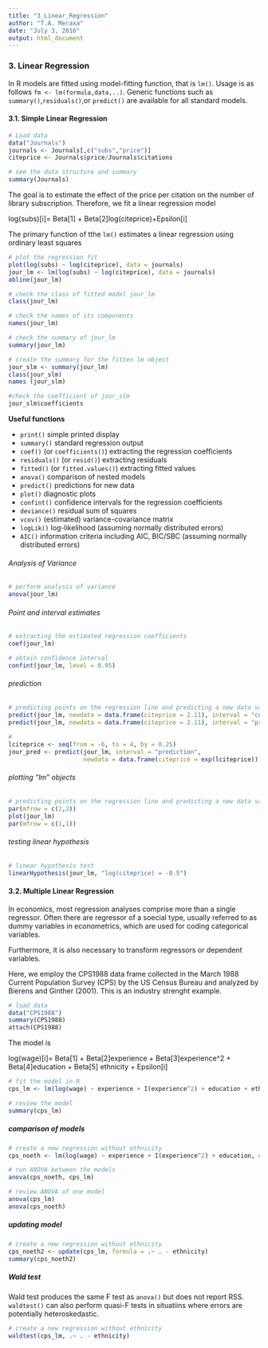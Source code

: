 ```yaml
---
title: "3_Linear_Regression"
author: "T.A. Meraxa"
date: "July 3, 2016"
output: html_document
---
```


### 3. Linear Regression

In R models are fitted using model-fitting function, that is `lm()`. Usage is as follows 
`fm <- lm(formula,data,..)`. Generic functions such as `summary()`,`residuals()`,or `predict()` are available for all standard models.

#### 3.1. Simple Linear Regression

```r
# Load data
data("Journals")
journals <- Journals[,c("subs","price")]
citeprice <- Journals$price/Journals$citations
```

```r
# see the data structure and summary
summary(Journals)
```

The goal is to estimate the effect of the price per citation on the number of library subscription. Therefore, we fit a linear regression model

log(subs)[i]= Beta[1] + Beta[2]log(citeprice)+Epsilon[i]

The primary function of tthe `lm()` estimates a linear regression using ordinary least squares

```r
# plot the regression fit
plot(log(subs) ~ log(citeprice), data = journals)
jour_lm <- lm(log(subs) ~ log(citeprice), data = journals)
abline(jour_lm)
```

```r
# check the class of fitted model jour_lm
class(jour_lm)

# check the names of its components
names(jour_lm)

# check the summary of jour_lm
summary(jour_lm)

# create the summary for the fitten lm object
jour_slm <- summary(jour_lm)
class(jour_slm)
names (jour_slm)

#check the coefficient of jour_slm
jour_slm$coefficients
```

**Useful functions**

* `print()`     simple printed display
* `summary()`   standard regression output
* `coef()`      (or `coefficients()`) extracting the regression coefficients
* `residuals()` (or `resid()`) extracting residuals
* `fitted()`    (or `fitted.values()`) extracting fitted values
* `anova()`     comparison of nested models
* `predict()`   predictions for new data
* `plot()`      diagnostic plots
* `confint()`   confidence intervals for the regression coefficients
* `deviance()`  residual sum of squares
* `vcov()`      (estimated) variance-covariance matrix
* `logLik()`    log-likelihood (assuming normally distributed errors)
* `AIC()`       information criteria including AIC, BIC/SBC (assuming normally distributed errors)

###### Analysis of Variance

```r
# perform analysis of variance
anova(jour_lm)
```

###### Point and interval estimates

```r
# extracting the estimated regression coefficients
coef(jour_lm)

# obtain confidence interval
confint(jour_lm, level = 0.95)
```

###### prediction

```r
# predicting points on the regression line and predicting a new data value
predict(jour_lm, newdata = data.frame(citeprice = 2.11), interval = "confidence")
predict(jour_lm, newdata = data.frame(citeprice = 2.11), interval = "prediction")
        
#
lciteprice <- seq(from = -6, to = 4, by = 0.25)
jour_pred <- predict(jour_lm, interval = "prediction",
                     newdata = data.frame(citeprice = exp(lciteprice)))
```

###### plotting "lm" objects

```r
# predicting points on the regression line and predicting a new data value
par(mfrow = c(2,2))
plot(jour_lm)
par(mfrow = c(1,1))
```

###### testing linear hypothesis

```r
# linear hypothesis test
linearHypothesis(jour_lm, "log(citeprice) = -0.5")
```

#### 3.2. Multiple Linear Regression

In economics, most regression analyses comprise more than a single regressor. Often there are regressor of a soecial type, usually referred to as dummy variables in econometrics, which are used for coding categorical variables. 

Furthermore, it is also necessary to transform regressors or dependent variables.

Here, we employ the CPS1988 data frame collected in the March 1988 Current Population Survey (CPS) by the US Census Bureau and analyzed by Bierens and Ginther (2001). This is an industry strenght example.

```r
# load data
data("CPS1988")
summary(CPS1988)
attach(CPS1988)
```

The model is

log(wage)[i]= Beta[1] + Beta[2]experience + Beta[3]experience^2 + Beta[4]education + Beta[5] ethnicity + Epsilon[i]

```r
# fit the model in R
cps_lm <- lm(log(wage) ~ experience + I(experience^2) + education + ethnicity, data = CPS1988)

# review the model
summary(cps_lm)
```

##### comparison of models

```r
# create a new regression without ethnicity
cps_noeth <- lm(log(wage) ~ experience + I(experience^2) + education, data = CPS1988)

# run ANOVA between the models
anova(cps_noeth, cps_lm)

# review ANOVA of one model
anova(cps_lm)
anova(cps_noeth)
```

##### updating model

```r
# create a new regression without ethnicity
cps_noeth2 <- update(cps_lm, formula = .~ . - ethnicity)
summary(cps_noeth2)
```

##### Wald test

Wald test produces the same F test as `anova()` but does not report RSS. `waldtest()` can also perform quasi-F tests in situatiins where errors are potentially heteroskedastic.

```r
# create a new regression without ethnicity
waldtest(cps_lm, .~ . - ethnicity)
```

